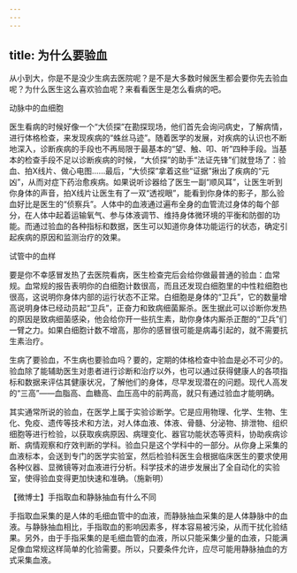 ```yaml
---
---
---
```

title: 为什么要验血
---




从小到大，你是不是没少生病去医院呢？是不是大多数时候医生都会要你先去验血呢？为什么医生这么喜欢验血呢？来看看医生是怎么看病的吧。

动脉中的血细胞



医生看病的时候好像一个“大侦探”在勘探现场，他们首先会询问病史，了解病情，进行体格检查，来发现疾病的“蛛丝马迹”。随着医学的发展，对疾病的认识也不断地深入，诊断疾病的手段也不再局限于最基本的“望、触、叩、听”四种手段。当基本的检查手段不足以诊断疾病的时候，“大侦探”的助手“法证先锋”们就登场了：验血、拍X线片、做心电图……最后，“大侦探”拿着这些“证据”揪出了疾病的“元凶”，从而对症下药治愈疾病。如果说听诊器给了医生一副“顺风耳”，让医生听到你身体的声音，拍X线片让医生有了一双“透视眼”，能看到你身体的影子，那么验血好比是医生的“侦察兵”。人体中的血液通过遍布全身的血管流过身体的每个部分，在人体中起着运输氧气、参与体液调节、维持身体微环境的平衡和防御的功能。而通过验血的各种指标和数据，医生可以知道你身体功能运行的状态，确定引起疾病的原因和监测治疗的效果。



试管中的血样



要是你不幸感冒发热了去医院看病，医生检查完后会给你做最普通的验血：血常规。血常规的报告表明你的白细胞计数很高，而且还发现白细胞里的中性粒细胞也很高，这说明你身体内部的运行状态不正常。白细胞是身体的“卫兵”，它的数量增高说明身体已经动员起“卫兵”，正奋力和致病细菌厮杀。医生据此可以诊断你发热的原因是致病细菌感染，他会给你开一些抗生素，助你身体内厮杀正酣的“卫兵”们一臂之力。如果白细胞计数不增高，那你的感冒很可能是病毒引起的，就不需要抗生素治疗。

生病了要验血，不生病也要验血吗？要的，定期的体格检查中验血是必不可少的。验血除了能辅助医生对患者进行诊断和治疗以外，也可以通过获得健康人的各项指标和数据来评估其健康状况，了解他们的身体，尽早发现潜在的问题。现代人高发的“三高”——血脂高、血糖高、血压高中的前两高，就只有通过验血才能明确。

其实通常所说的验血，在医学上属于实验诊断学。它是应用物理、化学、生物、生化、免疫、遗传等技术和方法，对人体血液、体液、骨髓、分泌物、排泄物、组织细胞等进行检验，以获取疾病原因、病理变化、器官功能状态等资料，协助疾病诊断、病情观察和疗效判断的学科。验血只是这个学科中的一部分。从你身上采集的血液标本，会送到专门的医学实验室，然后检验科医生会根据临床医生的要求使用各种仪器、显微镜等对血液进行分析。科学技术的进步发展出了全自动化的实验室，使得验血变得更加快速和准确。（施新明）





【微博士】手指取血和静脉抽血有什么不同



手指取血采集的是人体的毛细血管中的血液，而静脉抽血采集的是人体静脉中的血液。与静脉抽血相比，手指取血的影响因素多，样本容易被污染，从而干扰化验结果。另外，由于手指采集的是毛细血管的血液，所以只能采集少量的血液，只能满足像血常规这样简单的化验需要。所以，只要条件允许，应尽可能用静脉抽血的方式采集血液。